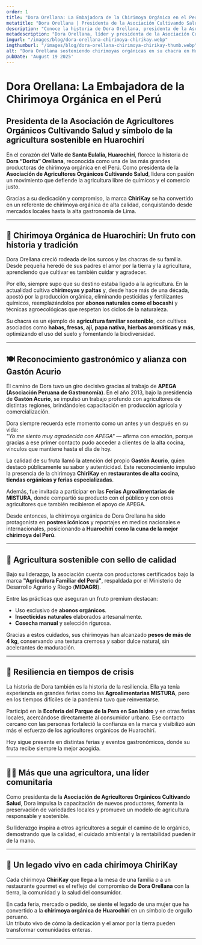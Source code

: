 ```yaml
---
order: 1
title: "Dora Orellana: La Embajadora de la Chirimoya Orgánica en el Perú"
metatitle: "Dora Orellana | Presidenta de la Asociación Cultivando Salud y Líder de la Chirimoya Orgánica ChiriKay"
description: "Conoce la historia de Dora Orellana, presidenta de la Asociación de Agricultores Orgánicos Cultivando Salud. Desde Huarochirí, lidera la producción de la chirimoya orgánica ChiriKay, reconocida por su calidad y sabor."
metadescription: "Dora Orellana, líder y presidenta de la Asociación Cultivando Salud, ha llevado la chirimoya orgánica de Huarochirí a la alta gastronomía y al reconocimiento nacional e internacional con su marca ChiriKay."
imgurl: "/images/blog/dora-orellana-chirimoya-chirikay.webp"
imgthumburl: "/images/blog/dora-orellana-chirimoya-chirikay-thumb.webp"
alt: "Dora Orellana sosteniendo chirimoyas orgánicas en su chacra en Huarochirí"
pubDate: 'August 19 2025'
---
```


# **Dora Orellana: La Embajadora de la Chirimoya Orgánica en el Perú**
## **Presidenta de la Asociación de Agricultores Orgánicos Cultivando Salud y símbolo de la agricultura sostenible en Huarochirí**

En el corazón del **Valle de Santa Eulalia, Huarochirí**, florece la historia de **Dora “Dorita” Orellana**, reconocida como una de las más grandes productoras de chirimoya orgánica en el Perú. Como presidenta de la **Asociación de Agricultores Orgánicos Cultivando Salud**, lidera con pasión un movimiento que defiende la agricultura libre de químicos y el comercio justo.  

Gracias a su dedicación y compromiso, la marca **ChiriKay** se ha convertido en un referente de chirimoya orgánica de alta calidad, conquistando desde mercados locales hasta la alta gastronomía de Lima.

---

## 🌱 **Chirimoya Orgánica de Huarochirí: Un fruto con historia y tradición**

Dora Orellana creció rodeada de los surcos y las chacras de su familia. Desde pequeña heredó de sus padres el amor por la tierra y la agricultura, aprendiendo que cultivar es también cuidar y agradecer.  

Por ello, siempre supo que su destino estaba ligado a la agricultura. En la actualidad cultiva **chirimoyas y paltas** y, desde hace más de una década, apostó por la producción orgánica, eliminando pesticidas y fertilizantes químicos, reemplazándolos por **abonos naturales como el bocashi** y técnicas agroecológicas que respetan los ciclos de la naturaleza.  

Su chacra es un ejemplo de **agricultura familiar sostenible**, con cultivos asociados como **habas, fresas, ají, papa nativa, hierbas aromáticas y más**, optimizando el uso del suelo y fomentando la biodiversidad.

---

## 🍽 **Reconocimiento gastronómico y alianza con Gastón Acurio**

El camino de Dora tuvo un giro decisivo gracias al trabajo de **APEGA (Asociación Peruana de Gastronomía)**. En el año 2013, bajo la presidencia de **Gastón Acurio**, se impulsó un trabajo profundo con agricultores de distintas regiones, brindándoles capacitación en producción agrícola y comercialización.  

Dora siempre recuerda este momento como un antes y un después en su vida:  
*"Yo me siento muy agradecida con APEGA"* — afirma con emoción, porque gracias a ese primer contacto pudo acceder a clientes de la alta cocina, vínculos que mantiene hasta el día de hoy.  

La calidad de su fruta llamó la atención del propio **Gastón Acurio**, quien destacó públicamente su sabor y autenticidad. Este reconocimiento impulsó la presencia de la chirimoya **ChiriKay** en **restaurantes de alta cocina, tiendas orgánicas y ferias especializadas**.  

Además, fue invitada a participar en las **Ferias Agroalimentarias de MISTURA**, donde compartió su producto con el público y con otros agricultores que también recibieron el apoyo de APEGA.  

Desde entonces, la chirimoya orgánica de Dora Orellana ha sido protagonista en **postres icónicos** y reportajes en medios nacionales e internacionales, posicionando a **Huarochirí como la cuna de la mejor chirimoya del Perú**.

---

## 🏅 **Agricultura sostenible con sello de calidad**

Bajo su liderazgo, la asociación cuenta con productores certificados bajo la marca **"Agricultura Familiar del Perú"**, respaldada por el Ministerio de Desarrollo Agrario y Riego (**MIDAGRI**).  

Entre las prácticas que aseguran un fruto premium destacan:
- Uso exclusivo de **abonos orgánicos**.  
- **Insecticidas naturales** elaborados artesanalmente.  
- **Cosecha manual** y selección rigurosa.  

Gracias a estos cuidados, sus chirimoyas han alcanzado **pesos de más de 4 kg**, conservando una textura cremosa y sabor dulce natural, sin acelerantes de maduración.

---

## 💪 **Resiliencia en tiempos de crisis**

La historia de Dora también es la historia de la resiliencia. Ella ya tenía experiencia en grandes ferias como las **Agroalimentarias MISTURA**, pero en los tiempos difíciles de la pandemia tuvo que reinventarse.  

Participó en la **Ecoferia del Parque de la Pera en San Isidro** y en otras ferias locales, acercándose directamente al consumidor urbano. Ese contacto cercano con las personas fortaleció la confianza en la marca y visibilizó aún más el esfuerzo de los agricultores orgánicos de Huarochirí.  

Hoy sigue presente en distintas ferias y eventos gastronómicos, donde su fruta recibe siempre la mejor acogida.

---

## 👩‍🌾 **Más que una agricultora, una líder comunitaria**

Como presidenta de la **Asociación de Agricultores Orgánicos Cultivando Salud**, Dora impulsa la capacitación de nuevos productores, fomenta la preservación de variedades locales y promueve un modelo de agricultura responsable y sostenible.  

Su liderazgo inspira a otros agricultores a seguir el camino de lo orgánico, demostrando que la calidad, el cuidado ambiental y la rentabilidad pueden ir de la mano.

---

## 🍃 **Un legado vivo en cada chirimoya ChiriKay**

Cada chirimoya **ChiriKay** que llega a la mesa de una familia o a un restaurante gourmet es el reflejo del compromiso de **Dora Orellana** con la tierra, la comunidad y la salud del consumidor.  

En cada feria, mercado o pedido, se siente el legado de una mujer que ha convertido a la **chirimoya orgánica de Huarochirí** en un símbolo de orgullo peruano.  
Un tributo vivo de cómo la dedicación y el amor por la tierra pueden transformar comunidades enteras.

---


<NoticiasDoraOrellana />
